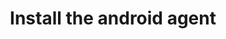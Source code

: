 ---
title: Install the android agent
tags:
translate:
metaDescription: 'How to deploy android agent.'
redirects:
freshnessValidatedDate: never
---